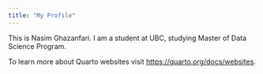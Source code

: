 ```yaml
---
title: "My Profile"
---
```


This is Nasim Ghazanfari. I am a student at UBC, studying Master of Data Science Program.

To learn more about Quarto websites visit <https://quarto.org/docs/websites>.
